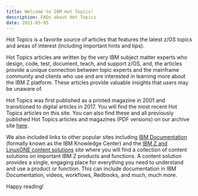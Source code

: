 ```yaml
---
title: Welcome to IBM Hot Topics! 
description: FAQs about Hot Topics
date: 2021-05-05
---
```



<PageDescription>

Hot Topics is a favorite source of articles that features the latest z/OS topics and areas of interest (including important hints and tips).

</PageDescription>

Hot Topics articles are written by the very IBM subject matter experts who design, code, test, document, teach, and support z/OS, and, the articles provide a unique connection between topic experts and the mainframe community and clients who use and are interested in learning more about the IBM Z platform. These articles provide valuable insights that users may be unaware of.

Hot Topics was first published as a printed magazine in 2001 and transitioned to digital articles in 2017. You will find the most recent Hot Topics articles on this site. You can also find these and all previously published Hot Topics articles and magazines (PDF versions) on our archive site [here](https://www-01.ibm.com/servers/resourcelink/svc00100.nsf/pages/zosHotTopics?OpenDocument).

We also included links to other popular sites including [IBM Documentation](https://www.ibm.com/docs/en) (formally known as the IBM Knowledge Center) and the [IBM Z and LinuxONE content solutions](https://www.ibm.com/support/z-content-solutions/) site where you will find a collection of content solutions on important IBM Z products and functions. A content solution provides a single, engaging place for everything you need to understand and use a product or function. This can include documentation in IBM Documentation, videos, workflows, Redbooks, and much, much more.

Happy reading!
